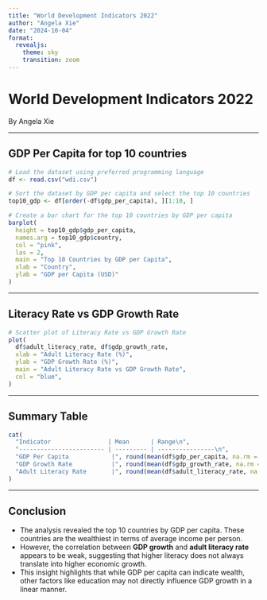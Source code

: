 ```yaml
---
title: "World Development Indicators 2022"
author: "Angela Xie"
date: "2024-10-04"
format:
  revealjs:
    theme: sky
    transition: zoom
---
```


# World Development Indicators 2022

By Angela Xie

---

## GDP Per Capita for top 10 countries


```r

# Load the dataset using preferred programming language
df <- read.csv("wdi.csv")

# Sort the dataset by GDP per capita and select the top 10 countries
top10_gdp <- df[order(-df$gdp_per_capita), ][1:10, ]

# Create a bar chart for the top 10 countries by GDP per capita
barplot(
  height = top10_gdp$gdp_per_capita,
  names.arg = top10_gdp$country,
  col = "pink",
  las = 2, 
  main = "Top 10 Countries by GDP per Capita",
  xlab = "Country",
  ylab = "GDP per Capita (USD)"
)
```

---

## Literacy Rate vs GDP Growth Rate

```r
# Scatter plot of Literacy Rate vs GDP Growth Rate 
plot(
  df$adult_literacy_rate, df$gdp_growth_rate,
  xlab = "Adult Literacy Rate (%)",
  ylab = "GDP Growth Rate (%)",
  main = "Adult Literacy Rate vs GDP Growth Rate",
  col = "blue",
)
```

---

## Summary Table

```r
cat(
  "Indicator                | Mean      | Range\n",
  "------------------------ | --------- | ----------------\n",
  "GDP Per Capita            |", round(mean(df$gdp_per_capita, na.rm = TRUE), 2), "|", min(df$gdp_per_capita, na.rm = TRUE), "-", max(df$gdp_per_capita, na.rm = TRUE), "\n",
  "GDP Growth Rate           |", round(mean(df$gdp_growth_rate, na.rm = TRUE), 2), "|", min(df$gdp_growth_rate, na.rm = TRUE), "-", max(df$gdp_growth_rate, na.rm = TRUE), "\n",
  "Adult Literacy Rate       |", round(mean(df$adult_literacy_rate, na.rm = TRUE), 2), "|", min(df$adult_literacy_rate, na.rm = TRUE), "-", max(df$adult_literacy_rate, na.rm = TRUE), "\n"
)

```
---

## Conclusion

- The analysis revealed the top 10 countries by GDP per capita. These countries are the wealthiest in terms of average income per person.
- However, the correlation between **GDP growth** and **adult literacy rate** appears to be weak, suggesting that higher literacy does not always translate into higher economic growth.
- This insight highlights that while GDP per capita can indicate wealth, other factors like education may not directly influence GDP growth in a linear manner.